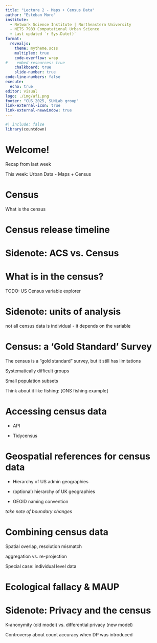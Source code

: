 ```yaml
---
title: "Lecture 2 - Maps + Census Data"
author: "Esteban Moro"
institute:
  - Network Science Institute | Northeastern University
  - NETS 7983 Computational Urban Science 
  - Last updated `r Sys.Date()`
format: 
  revealjs:
    theme: mytheme.scss
    multiplex: true
    code-overflow: wrap
#    embed-resources: true
    chalkboard: true
    slide-number: true
code-line-numbers: false
execute:
  echo: true
editor: visual
logo: ./img/afi.png
footer: "CUS 2025, SUNLab group"
link-external-icon: true
link-external-newwindow: true
---
```


```r
#| include: false
library(countdown)
```

# Welcome!

Recap from last week

This week: Urban Data - Maps + Census

# Census

What is the census

# Census release timeline

# Sidenote: ACS vs. Census

# What is in the census?

TODO: US Census variable explorer

# Sidenote: units of analysis

not all census data is individual - it depends on the variable

# Census: a 'Gold Standard' Survey

The census is a "gold standard" survey, but it still has limitations

Systematically difficult groups

Small population subsets

Think about it like fishing: \[ONS fishing example\]

# Accessing census data

-   API

-   Tidycensus

# Geospatial references for census data

-   Hierarchy of US admin geographies

-   (optional) hierarchy of UK geographies

-   GEOID naming convention

*take note of boundary changes*

# Combining census data

Spatial overlap, resolution mismatch

aggregation vs. re-projection

Special case: individual level data

# Ecological fallacy & MAUP

# Sidenote: Privacy and the census

K-anonymity (old model) vs. differential privacy (new model)

Controversy about count accuracy when DP was introduced

#